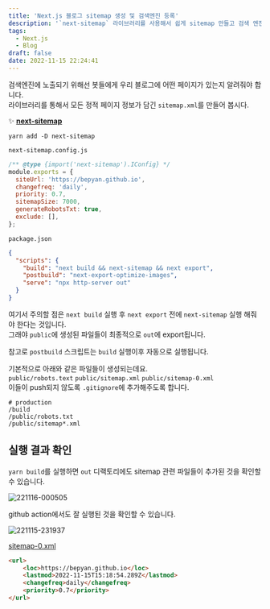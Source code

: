 ```yaml
---
title: 'Next.js 블로그 sitemap 생성 및 검색엔진 등록'
description: '`next-sitemap` 라이브러리를 사용해서 쉽게 sitemap 만들고 검색 엔진에 등록하자.'
tags:
  - Next.js
  - Blog
draft: false
date: 2022-11-15 22:24:41
---
```


검색엔진에 노출되기 위해선 봇들에게 우리 블로그에 어떤 페이지가 있는지 알려줘야 합니다.  
라이브러리를 통해서 모든 정적 페이지 정보가 담긴 `sitemap.xml`를 만들어 봅시다.

✨ [**next-sitemap**](https://github.com/iamvishnusankar/next-sitemap)

```shell
yarn add -D next-sitemap
```

`next-sitemap.config.js`

```js
/** @type {import('next-sitemap').IConfig} */
module.exports = {
  siteUrl: 'https://bepyan.github.io',
  changefreq: 'daily',
  priority: 0.7,
  sitemapSize: 7000,
  generateRobotsTxt: true,
  exclude: [],
};
```

`package.json`

```json
{
  "scripts": {
    "build": "next build && next-sitemap && next export",
    "postbuild": "next-export-optimize-images",
    "serve": "npx http-server out"
  }
}
```

여기서 주의할 점은 `next build` 실행 후 `next export` 전에 `next-sitemap` 실행 해줘야 한다는 것입니다.  
그래야 `public`에 생성된 파일들이 최종적으로 `out`에 export됩니다.

참고로 `postbuild` 스크립트는 `build` 실행이후 자동으로 실행됩니다.

기본적으로 아래와 같은 파일들이 생성되는데요.  
`public/robots.text` `public/sitemap.xml` `public/sitemap-0.xml`   
이들이 push되지 않도록 `.gitignore`에 추가해주도록 합니다.   

```
# production
/build
/public/robots.txt
/public/sitemap*.xml
```

## 실행 결과 확인

`yarn build`를 실행하면 `out` 디랙토리에도 sitemap 관련 파일들이 추가된 것을 확인할 수 있습니다.

![221116-000505](/posts/sitemap/221116-000505.png)

github action에서도 잘 실행된 것을 확인할 수 있습니다.

![221115-231937](/posts/sitemap/221115-231937.png)

[sitemap-0.xml](https://bepyan.github.io/sitemap-0.xml)

```html
<url>
    <loc>https://bepyan.github.io</loc>
    <lastmod>2022-11-15T15:18:54.289Z</lastmod>
    <changefreq>daily</changefreq>
    <priority>0.7</priority>
</url>
```

